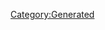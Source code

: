 {{Database/Costume/CostumeInfo
 |ID=157
 |DivaId=8
 |PrismCostumeId=17
 |Enabled=2
 |SkillId=25
 |EODICFLJAKO=False
 |AGBPBDODKBK=1
 |HMCOGDICFNB=1
 |LevelMax=4
 |HGBJODBCJDA=4
 |EGLDFPILJLG=1
 |GLEEPAFMPLO=False
 |IIELLEPEEFH=4220
}}
[[Category:Generated]]
